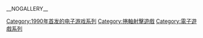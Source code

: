 {{cat main}}

{{DEFAULTSORT:Raiden}}
[[Category:1990年首发的电子游戏系列|Category:1990年首发的电子游戏系列]]
[[Category:捲軸射擊遊戲|Category:捲軸射擊遊戲]]
[[Category:電子遊戲系列|Category:電子遊戲系列]]

__NOGALLERY__
